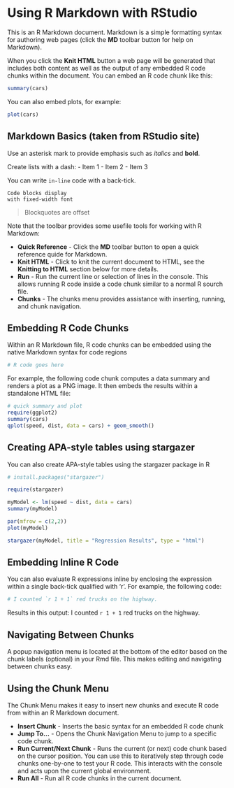 Using R Markdown with RStudio
========================================================

This is an R Markdown document. Markdown is a simple formatting syntax for authoring web pages (click the **MD** toolbar button for help on Markdown).

When you click the **Knit HTML** button a web page will be generated that includes both content as well as the output of any embedded R code chunks within the document. You can embed an R code chunk like this:

```r
summary(cars)
```

You can also embed plots, for example:

```r
plot(cars)
```

Markdown Basics (taken from RStudio site)
-------------------

Use an asterisk mark to provide emphasis such as *italics* and **bold**.

Create lists with a dash:
- Item 1
- Item 2
- Item 3

You can write `in-line` code with a back-tick.

```
Code blocks display 
with fixed-width font
```

> Blockquotes are offset

Note that the toolbar provides some usefile tools for working with R Markdown:

* **Quick Reference** - Click the **MD** toolbar button to open a quick reference quide for Markdown.
* **Knit HTML** - Click to knit the current document to HTML, see the **Knitting to HTML** section below for more details.
* **Run** - Run the current line or selection of lines in the console. This allows running R code inside a code chunk similar to a normal R sourch file.
* **Chunks** - The chunks menu provides assistance with inserting, running, and chunk navigation.

Embedding R Code Chunks
-------------------------

Within an R Markdown file, R code chunks can be embedded using the native Markdown syntax for code regions

```r
# R code goes here
```

For example, the following code chunk computes a data summary and renders a plot as a PNG image. It then embeds the results within a standalone HTML file:

```r
# quick summary and plot
require(ggplot2)
summary(cars)
qplot(speed, dist, data = cars) + geom_smooth()
```

Creating APA-style tables using stargazer
--------------------------

You can also create APA-style tables using the stargazer package in R

```r
# install.packages("stargazer")

require(stargazer)

myModel <- lm(speed ~ dist, data = cars)
summary(myModel)

par(mfrow = c(2,2))
plot(myModel)

```

```r

stargazer(myModel, title = "Regression Results", type = "html")

```

Embedding Inline R Code
--------------------------

You can also evaluate R expressions inline by enclosing the expression within a single back-tick qualified with 'r'. For example, the following code:

```r
# I counted `r 1 + 1` red trucks on the highway.
```

Results in this output: I counted `r 1 + 1` red trucks on the highway.

Navigating Between Chunks
--------------------------

A popup navigation menu is located at the bottom of the editor based on the chunk labels (optional) in your Rmd file. This makes editing and navigating between chunks easy.

Using the Chunk Menu
---------------------

The Chunk Menu makes it easy to insert new chunks and execute R code from within an R Markdown document.

* **Insert Chunk** - Inserts the basic syntax for an embedded R code chunk
* **Jump To...** - Opens the Chunk Navigation Menu to jump to a specific code chunk.
* **Run Current/Next Chunk** - Runs the current (or next) code chunk based on the cursor position. You can use this to iteratively step through code chunks one-by-one to test your R code. This interacts with the console and acts upon the current global environment.
* **Run All** - Run all R code chunks in the current document.





